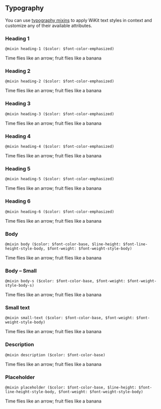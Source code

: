 
<Meta title="Guidelines/Typography" />

## Typography

You can use <a href="https://github.com/wmde/wikit/blob/master/vue-components/src/styles/mixins/Typography.scss">typography mixins</a> to apply WiKit text styles in context and customize any of their available attributes.

### Heading 1

`@mixin heading-1 ($color: $font-color-emphasized)`

<Canvas withSource="none">
	<div className="heading-1">Time flies like an arrow; fruit flies like a banana</div>
</Canvas>

### Heading 2

`@mixin heading-2 ($color: $font-color-emphasized)`

<Canvas withSource="none">
	<div className="heading-2">Time flies like an arrow; fruit flies like a banana</div>
</Canvas>

### Heading 3

`@mixin heading-3 ($color: $font-color-emphasized)`

<Canvas withSource="none">
	<div className="heading-3">Time flies like an arrow; fruit flies like a banana</div>
</Canvas>

### Heading 4

`@mixin heading-4 ($color: $font-color-emphasized)`

<Canvas withSource="none">
	<div className="heading-4">Time flies like an arrow; fruit flies like a banana</div>
</Canvas>

### Heading 5

`@mixin heading-5 ($color: $font-color-emphasized)`

<Canvas withSource="none">
	<div className="heading-5">Time flies like an arrow; fruit flies like a banana</div>
</Canvas>

### Heading 6

`@mixin heading-6 ($color: $font-color-emphasized)`

<Canvas withSource="none">
	<div className="heading-6">Time flies like an arrow; fruit flies like a banana</div>
</Canvas>

### Body

`@mixin body ($color: $font-color-base, $line-height: $font-line-height-style-body, $font-weight: $font-weight-style-body)`

<Canvas withSource="none">
	<div className="body">Time flies like an arrow; fruit flies like a banana</div>
</Canvas>

### Body – Small

`@mixin body-s ($color: $font-color-base, $font-weight: $font-weight-style-body-s)`

<Canvas withSource="none">
	<div className="body-s">Time flies like an arrow; fruit flies like a banana</div>
</Canvas>

### Small text

`@mixin small-text ($color: $font-color-base, $font-weight: $font-weight-style-body)`

<Canvas withSource="none">
	<div className="small-text">Time flies like an arrow; fruit flies like a banana</div>
</Canvas>

### Description

`@mixin description ($color: $font-color-base)`

<Canvas withSource="none">
	<div className="description">Time flies like an arrow; fruit flies like a banana</div>
</Canvas>

### Placeholder

`@mixin placeholder ($color: $font-color-base, $line-height: $font-line-height-style-body, $font-weight: $font-weight-style-body)`

<Canvas withSource="none">
	<div className="placeholder">Time flies like an arrow; fruit flies like a banana</div>
</Canvas>
